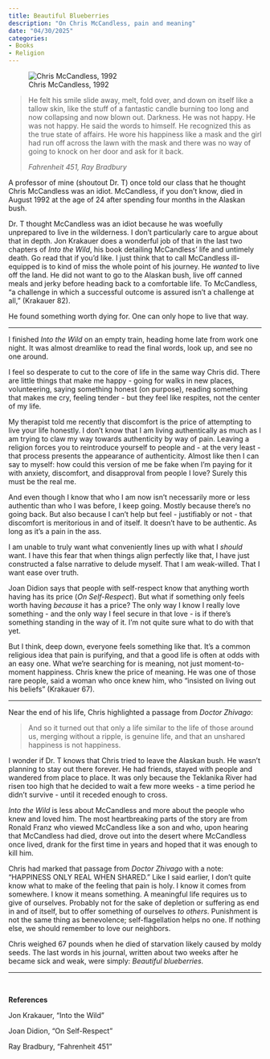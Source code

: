 ```yaml
---
title: Beautiful Blueberries
description: "On Chris McCandless, pain and meaning"
date: "04/30/2025"
categories:
- Books
- Religion
---
```


![Chris McCandless, 1992](Mccandless.png "Chris McCandless, 1992")

> He felt his smile slide away, melt, fold over, and down on itself like a tallow skin, like the stuff
of a fantastic candle burning too long and now collapsing and now blown out. Darkness. He was
not happy. He was not happy. He said the words to himself. He recognized this as the true state
of affairs. He wore his happiness like a mask and the girl had run off across the lawn with the
mask and there was no way of going to knock on her door and ask for it back.
> 
> _Fahrenheit 451, Ray Bradbury_

A professor of mine (shoutout Dr. T) once told our class that he thought Chris McCandless was an idiot. McCandless, if you don’t know, died in August 1992 at the age of 24 after spending four months in the Alaskan bush.

Dr. T thought McCandless was an idiot because he was woefully unprepared to live in the wilderness. I don’t particularly care to argue about that in depth. Jon Krakauer does a wonderful job of that in the last two chapters of _Into the Wild_, his book detailing McCandless’ life and untimely death. Go read that if you’d like. I just think that to call McCandless ill-equipped is to kind of miss the whole point of his journey. He _wanted_ to live off the land. He did not want to go to the Alaskan bush, live off canned meals and jerky before heading back to a comfortable life. To McCandless, “a challenge in which a successful outcome is assured isn’t a challenge at all,” (Krakauer 82).

He found something worth dying for. One can only hope to live that way.

---

I finished _Into the Wild_ on an empty train, heading home late from work one night. It was almost dreamlike to read the final words, look up, and see no one around.

I feel so desperate to cut to the core of life in the same way Chris did. There are little things that make me happy - going for walks in new places, volunteering, saying something honest (on purpose), reading something that makes me cry, feeling tender - but they feel like respites, not the center of my life.

My therapist told me recently that discomfort is the price of attempting to live your life honestly. I don’t know that I am living authentically as much as I am trying to claw my way towards authenticity by way of pain. Leaving a religion forces you to reintroduce yourself to people and - at the very least - that process presents the appearance of authenticity. Almost like then I can say to myself: how could this version of me be fake when I’m paying for it with anxiety, discomfort, and disapproval from people I love? Surely this must be the real me.

And even though I know that who I am now isn’t necessarily more or less authentic than who I was before, I keep going. Mostly because there’s no going back. But also because I can’t help but feel - justifiably or not - that discomfort is meritorious in and of itself. It doesn’t have to be authentic. As long as it’s a pain in the ass.

I am unable to truly want what conveniently lines up with what I _should_ want. I have this fear that when things align perfectly like that, I have just constructed a false narrative to delude myself. That I am weak-willed. That I want ease over truth. 

Joan Didion says that people with self-respect know that anything worth having has its price (_On Self-Respect_). But what if something only feels worth having _because_ it has a price? The only way I know I really love something - and the only way I feel secure in that love - is if there’s something standing in the way of it. I’m not quite sure what to do with that yet.

But I think, deep down, everyone feels something like that. It’s a common religious idea that pain is purifying, and that a good life is often at odds with an easy one. What we’re searching for is meaning, not just moment-to-moment happiness. Chris knew the price of meaning. He was one of those rare people, said a woman who once knew him, who “insisted on living out his beliefs” (Krakauer 67).

---

Near the end of his life, Chris highlighted a passage from _Doctor Zhivago_:

> And so it turned out that only a life similar to the life of those around us, merging without a ripple, is genuine life, and that an unshared happiness is not happiness.

I wonder if Dr. T knows that Chris tried to leave the Alaskan bush. He wasn’t planning to stay out there forever. He had friends, stayed with people and wandered from place to place. It was only because the Teklanika River had risen too high that he decided to wait a few more weeks - a time period he didn't survive - until it receded enough to cross.

_Into the Wild_ is less about McCandless and more about the people who knew and loved him. The most heartbreaking parts of the story are from Ronald Franz who viewed McCandless like a son and who, upon hearing that McCandless had died, drove out into the desert where McCandless once lived, drank for the first time in years and hoped that it was enough to kill him.

Chris had marked that passage from _Doctor Zhivago_ with a note: “HAPPINESS ONLY REAL WHEN SHARED.” Like I said earlier, I don’t quite know what to make of the feeling that pain is holy. I know it comes from somewhere. I know it means something. A meaningful life requires us to give of ourselves. Probably not for the sake of depletion or suffering as end in and of itself, but to offer something of ourselves _to others_. Punishment is not the same thing as benevolence; self-flagellation helps no one. If nothing else, we should remember to love our neighbors.

Chris weighed 67 pounds when he died of starvation likely caused by moldy seeds. The last words in his journal, written about two weeks after he became sick and weak, were simply: _Beautiful blueberries._

---

&nbsp;
&nbsp;
&nbsp;

**References**

Jon Krakauer, "Into the Wild"

Joan Didion, "On Self-Respect"

Ray Bradbury, "Fahrenheit 451"
